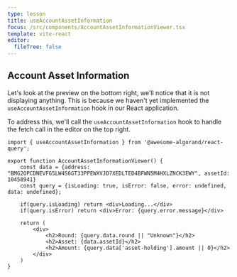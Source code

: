 ```yaml
---
type: lesson
title: useAccountAssetInformation
focus: /src/components/AccountAssetInformationViewer.tsx
template: vite-react
editor:
  fileTree: false
---
```


## Account Asset Information

Let's look at the preview on the bottom right, we'll notice that it is not displaying anything.
This is because we haven't yet implemented the `useAccountAssetInformation` hook in our React application.

To address this, we'll call the `useAccountAssetInformation` hook to handle the fetch call in the editor on the top right.


```tsx add={5}
import { useAccountAssetInformation } from '@awesome-algorand/react-query';

export function AccountAssetInformationViewer() {
    const data = {address: "BMG2OPCDNEVFG5LW4S6GT33PPEWXVJD7XEDLTED4BFWN5M4HXLZNCK3EWY", assetId: 10458941}
    const query = {isLoading: true, isError: false, error: undefined, data: undefined};

    if(query.isLoading) return <div>Loading...</div>
    if(query.isError) return <div>Error: {query.error.message}</div>

    return (
        <div>
            <h2>Round: {query.data.round || "Unknown"}</h2>
            <h2>Asset: {data.assetId}</h2>
            <h2>Amount: {query.data['asset-holding'].amount || 0}</h2>
        </div>
    )
}
```

